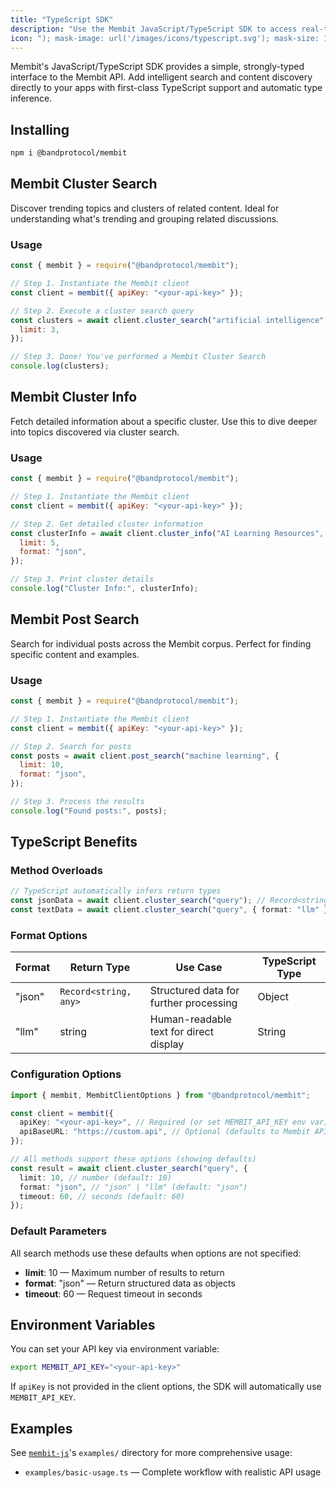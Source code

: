 ```yaml
---
title: "TypeScript SDK"
description: "Use the Membit JavaScript/TypeScript SDK to access real-time context with strong typing and simple APIs."
icon: "); mask-image: url('/images/icons/typescript.svg'); mask-size: 100% 100%;/*"
---
```


Membit's JavaScript/TypeScript SDK provides a simple, strongly-typed interface to the Membit API. Add intelligent search and content discovery directly to your apps with first-class TypeScript support and automatic type inference.

## Installing

```bash
npm i @bandprotocol/membit
```

## Membit Cluster Search

Discover trending topics and clusters of related content. Ideal for understanding what's trending and grouping related discussions.

### Usage

```javascript
const { membit } = require("@bandprotocol/membit");

// Step 1. Instantiate the Membit client
const client = membit({ apiKey: "<your-api-key>" });

// Step 2. Execute a cluster search query
const clusters = await client.cluster_search("artificial intelligence", {
  limit: 3,
});

// Step 3. Done! You've performed a Membit Cluster Search
console.log(clusters);
```

## Membit Cluster Info

Fetch detailed information about a specific cluster. Use this to dive deeper into topics discovered via cluster search.

### Usage

```javascript
const { membit } = require("@bandprotocol/membit");

// Step 1. Instantiate the Membit client
const client = membit({ apiKey: "<your-api-key>" });

// Step 2. Get detailed cluster information
const clusterInfo = await client.cluster_info("AI Learning Resources", {
  limit: 5,
  format: "json",
});

// Step 3. Print cluster details
console.log("Cluster Info:", clusterInfo);
```

## Membit Post Search

Search for individual posts across the Membit corpus. Perfect for finding specific content and examples.

### Usage

```javascript
const { membit } = require("@bandprotocol/membit");

// Step 1. Instantiate the Membit client
const client = membit({ apiKey: "<your-api-key>" });

// Step 2. Search for posts
const posts = await client.post_search("machine learning", {
  limit: 10,
  format: "json",
});

// Step 3. Process the results
console.log("Found posts:", posts);
```

## TypeScript Benefits

### Method Overloads

```typescript
// TypeScript automatically infers return types
const jsonData = await client.cluster_search("query"); // Record<string, any>
const textData = await client.cluster_search("query", { format: "llm" }); // string
```

### Format Options

| Format | Return Type           | Use Case                               | TypeScript Type |
| ------ | --------------------- | -------------------------------------- | --------------- |
| "json" | `Record<string, any>` | Structured data for further processing | Object          |
| "llm"  | string                | Human-readable text for direct display | String          |

### Configuration Options

```typescript
import { membit, MembitClientOptions } from "@bandprotocol/membit";

const client = membit({
  apiKey: "<your-api-key>", // Required (or set MEMBIT_API_KEY env var)
  apiBaseURL: "https://custom.api", // Optional (defaults to Membit API)
});

// All methods support these options (showing defaults)
const result = await client.cluster_search("query", {
  limit: 10, // number (default: 10)
  format: "json", // "json" | "llm" (default: "json")
  timeout: 60, // seconds (default: 60)
});
```

### Default Parameters

All search methods use these defaults when options are not specified:

- **limit**: 10 — Maximum number of results to return
- **format**: "json" — Return structured data as objects
- **timeout**: 60 — Request timeout in seconds

## Environment Variables

You can set your API key via environment variable:

```bash
export MEMBIT_API_KEY="<your-api-key>"
```

If `apiKey` is not provided in the client options, the SDK will automatically use `MEMBIT_API_KEY`.

## Examples

See [`membit-js`](https://github.com/bandprotocol/membit-js)'s `examples/` directory for more comprehensive usage:

- `examples/basic-usage.ts` — Complete workflow with realistic API usage
